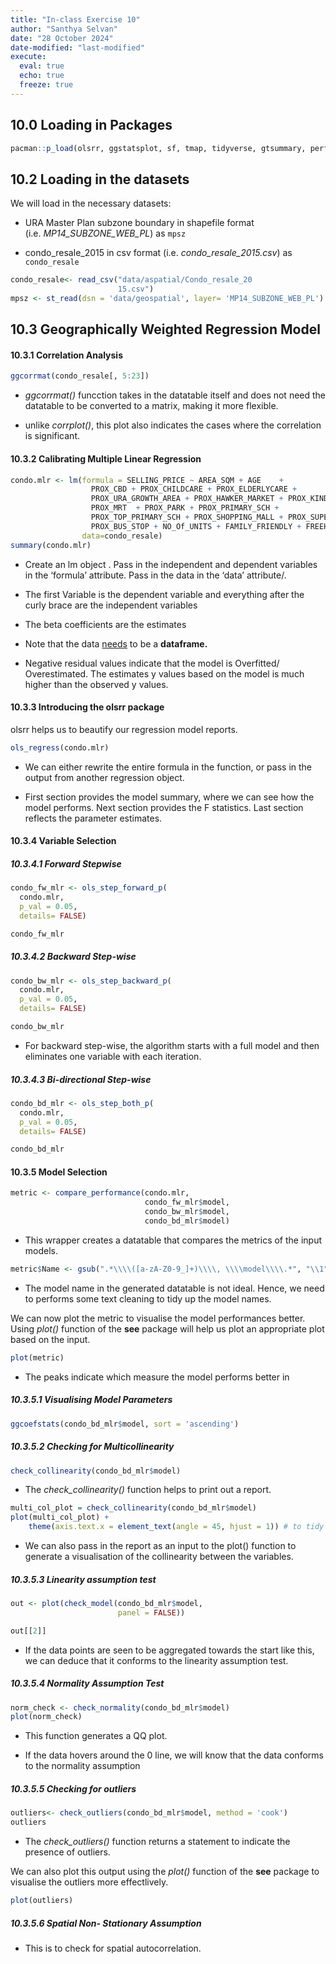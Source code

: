 ```yaml
---
title: "In-class Exercise 10"
author: "Santhya Selvan"
date: "28 October 2024"
date-modified: "last-modified"
execute: 
  eval: true
  echo: true
  freeze: true
---
```


## 10.0 Loading in Packages

```r
pacman::p_load(olsrr, ggstatsplot, sf, tmap, tidyverse, gtsummary, performance, see, sfdep)
```

## 10.2 Loading in the datasets

We will load in the necessary datasets:

-   URA Master Plan subzone boundary in shapefile format (i.e. *MP14_SUBZONE_WEB_PL*) as `mpsz`

-   condo_resale_2015 in csv format (i.e. *condo_resale_2015.csv*) as `condo_resale`

```r
condo_resale<- read_csv("data/aspatial/Condo_resale_20
                        15.csv")
mpsz <- st_read(dsn = 'data/geospatial', layer= 'MP14_SUBZONE_WEB_PL')

```

## 10.3 Geographically Weighted Regression Model

#### 10.3.1 Correlation Analysis

```r
ggcorrmat(condo_resale[, 5:23])
```

-   *ggcorrmat()* funcction takes in the datatable itself and does not need the datatable to be converted to a matrix, making it more flexible.

-   unlike *corrplot()*, this plot also indicates the cases where the correlation is significant.

#### 10.3.2 Calibrating Multiple Linear Regression

```r
condo.mlr <- lm(formula = SELLING_PRICE ~ AREA_SQM + AGE    + 
                  PROX_CBD + PROX_CHILDCARE + PROX_ELDERLYCARE +
                  PROX_URA_GROWTH_AREA + PROX_HAWKER_MARKET + PROX_KINDERGARTEN + 
                  PROX_MRT  + PROX_PARK + PROX_PRIMARY_SCH + 
                  PROX_TOP_PRIMARY_SCH + PROX_SHOPPING_MALL + PROX_SUPERMARKET + 
                  PROX_BUS_STOP + NO_Of_UNITS + FAMILY_FRIENDLY + FREEHOLD, 
                data=condo_resale)
summary(condo.mlr)

```

-   Create an lm object . Pass in the independent and dependent variables in the 'formula' attribute. Pass in the data in the 'data' attribute/.

-   The first Variable is the dependent variable and everything after the curly brace are the independent variables

-   The beta coefficients are the estimates

-   Note that the data [needs]{.underline} to be a **dataframe.**

-   Negative residual values indicate that the model is Overfitted/ Overestimated. The estimates y values based on the model is much higher than the observed y values.

#### 10.3.3 Introducing the olsrr package

olsrr helps us to beautify our regression model reports.

```r
ols_regress(condo.mlr)
```

-   We can either rewrite the entire formula in the function, or pass in the output from another regression object.

-   First section provides the model summary, where we can see how the model performs. Next section provides the F statistics. Last section reflects the parameter estimates.

#### 10.3.4 Variable Selection

##### 10.3.4.1 Forward Stepwise

```r
condo_fw_mlr <- ols_step_forward_p(
  condo.mlr,
  p_val = 0.05,
  details= FALSE)

condo_fw_mlr
```

##### 10.3.4.2 Backward Step-wise

```r
condo_bw_mlr <- ols_step_backward_p(
  condo.mlr,
  p_val = 0.05,
  details= FALSE)

condo_bw_mlr
```

-   For backward step-wise, the algorithm starts with a full model and then eliminates one variable with each iteration.

##### 10.3.4.3 Bi-directional Step-wise

```r
condo_bd_mlr <- ols_step_both_p(
  condo.mlr,
  p_val = 0.05,
  details= FALSE)

condo_bd_mlr
```

#### 10.3.5 Model Selection

```r
metric <- compare_performance(condo.mlr, 
                              condo_fw_mlr$model,
                              condo_bw_mlr$model,
                              condo_bd_mlr$model)
```

-   This wrapper creates a datatable that compares the metrics of the input models.

```r
metric$Name <- gsub(".*\\\\([a-zA-Z0-9_]+)\\\\, \\\\model\\\\.*", "\\1", metric$Name)
```

-   The model name in the generated datatable is not ideal. Hence, we need to performs some text cleaning to tidy up the model names.

We can now plot the metric to visualise the model performances better. Using *plot()* function of the **see** package will help us plot an appropriate plot based on the input.

```r
plot(metric)
```

-   The peaks indicate which measure the model performs better in

##### 10.3.5.1 Visualising Model Parameters

```r
ggcoefstats(condo_bd_mlr$model, sort = 'ascending')

```

##### 10.3.5.2 Checking for Multicollinearity

```r
check_collinearity(condo_bd_mlr$model)
```

-   The *check_collinearity()* function helps to print out a report.

```r
multi_col_plot = check_collinearity(condo_bd_mlr$model)
plot(multi_col_plot) + 
    theme(axis.text.x = element_text(angle = 45, hjust = 1)) # to tidy xaxis
```

-   We can also pass in the report as an input to the plot() function to generate a visualisation of the collinearity between the variables.

##### 10.3.5.3 Linearity assumption test

```r
out <- plot(check_model(condo_bd_mlr$model,
                        panel = FALSE))

out[[2]]
```

-   If the data points are seen to be aggregated towards the start like this, we can deduce that it conforms to the linearity assumption test.

##### 10.3.5.4 Normality Assumption Test

```r
norm_check <- check_normality(condo_bd_mlr$model)
plot(norm_check)
```

-   This function generates a QQ plot.

-   If the data hovers around the 0 line, we will know that the data conforms to the normality assumption

##### 10.3.5.5 Checking for outliers

```r
outliers<- check_outliers(condo_bd_mlr$model, method = 'cook')
outliers
```

-   The *check_outliers()* function returns a statement to indicate the presence of outliers.

We can also plot this output using the *plot()* function of the **see** package to visualise the outliers more effectlively.

```r
plot(outliers)
```

##### 10.3.5.6 Spatial Non- Stationary Assumption

-   This is to check for spatial autocorrelation.
